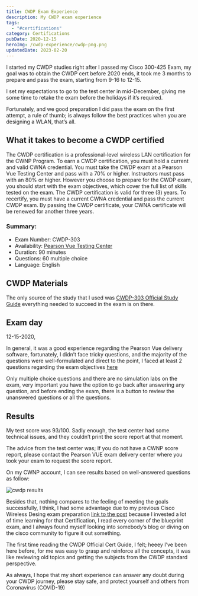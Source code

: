 ```yaml
---
title: CWDP Exam Experience
description: My CWDP exam experience
tags: 
  - "#certifications"
category: Certifications
pubDate: 2020-12-15
heroImg: /cwdp-experience/cwdp-png.png
updatedDate: 2023-02-20
---
```


I started my CWDP studies right after I passed my Cisco 300-425 Exam, my goal was to obtain the CWDP cert before 2020 ends, it took me 3 months to prepare and pass the exam, starting from 9-16 to 12-15.

I set my expectations to go to the test center in mid-December, giving me some time to retake the exam before the holidays if it’s required.

Fortunately, and we good preparation I did pass the exam on the first attempt, a rule of thumb; is always follow the best practices when you are designing a WLAN, that’s all.

## What it takes to become a CWDP certified

The CWDP certification is a professional-level wireless LAN certification for the CWNP Program. To earn a CWDP certification, you must hold a current and valid CWNA credential. You must take the CWDP exam at a Pearson Vue Testing Center and pass with a 70% or higher. Instructors must pass with an 80% or higher. However you choose to prepare for the CWDP exam, you should start with the exam objectives, which cover the full list of skills tested on the exam. The CWDP certification is valid for three (3) years. To recertify, you must have a current CWNA credential and pass the current CWDP exam. By passing the CWDP certificate, your CWNA certificate will be renewed for another three years.

### Summary:

- Exam Number: CWDP-303
- Availability: <a href="https://home.pearsonvue.com/" target="_blank">Pearson Vue Testing Center</a>
- Duration: 90 minutes
- Questions: 60 multiple choice
- Language: English

## CWDP Materials

The only source of the study that I used was <a href="https://www.cwnp.com/cwdp303sg/" target="_blank">CWDP-303 Official Study Guide</a> everything needed to succeed in the exam is on there.

## Exam day

12-15-2020,

In general, it was a good experience regarding the Pearson Vue delivery software, fortunately, I didn’t face tricky questions, and the majority of the questions were well-formulated and direct to the point, I faced at least 2 questions regarding the exam objectives <a href="https://www.cwnp.com/uploads/cwdp-303-objectives-2018.pdf" target="_blank">here</a>

Only multiple choice questions and there are no simulation labs on the exam, very important you have the option to go back after answering any question, and before ending the exam, there is a button to review the unanswered questions or all the questions.

## Results

My test score was 93/100. Sadly enough, the test center had some technical issues, and they couldn’t print the score report at that moment.

The advice from the test center was; If you do not have a CWNP score report, please contact the Pearson VUE exam delivery center where you took your exam to request the score report.

On my CWNP account, I can see results based on well-answered questions as follow:

![cwdp results](/cwdp-experience/image_02.png)

Besides that, nothing compares to the feeling of meeting the goals successfully, I think, I had some advantage due to my previous Cisco Wireless Desing exam preparation <a href="./enwlsd-experience" target="_blank">link to the post</a> because I invested a lot of time learning for that Certification, I read every corner of the blueprint exam, and I always found myself looking into somebody’s blog or diving on the cisco community to figure it out something.

The first time reading the CWDP Official Cert Guide, I felt; heeey I’ve been here before, for me was easy to grasp and reinforce all the concepts, it was like reviewing old topics and getting the subjects from the CWDP standard perspective.

As always, I hope that my short experience can answer any doubt during your CWDP journey, please stay safe, and protect yourself and others from Coronavirus (COVID-19)
